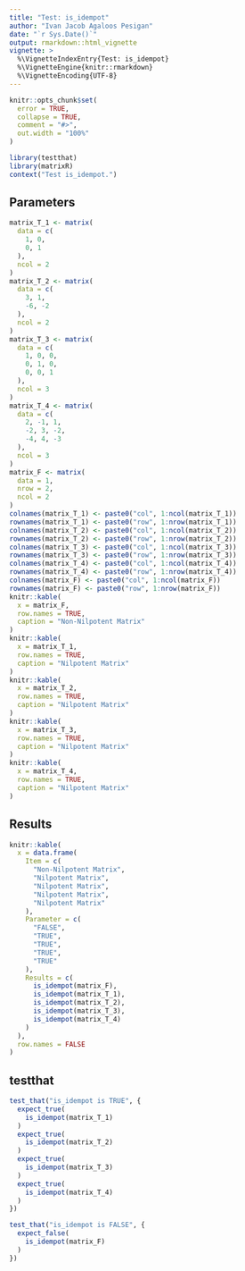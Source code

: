 ```yaml
---
title: "Test: is_idempot"
author: "Ivan Jacob Agaloos Pesigan"
date: "`r Sys.Date()`"
output: rmarkdown::html_vignette
vignette: >
  %\VignetteIndexEntry{Test: is_idempot}
  %\VignetteEngine{knitr::rmarkdown}
  %\VignetteEncoding{UTF-8}
---
```



```r
knitr::opts_chunk$set(
  error = TRUE,
  collapse = TRUE,
  comment = "#>",
  out.width = "100%"
)
```



```r
library(testthat)
library(matrixR)
context("Test is_idempot.")
```


## Parameters


```r
matrix_T_1 <- matrix(
  data = c(
    1, 0,
    0, 1
  ),
  ncol = 2
)
matrix_T_2 <- matrix(
  data = c(
    3, 1,
    -6, -2
  ),
  ncol = 2
)
matrix_T_3 <- matrix(
  data = c(
    1, 0, 0,
    0, 1, 0,
    0, 0, 1
  ),
  ncol = 3
)
matrix_T_4 <- matrix(
  data = c(
    2, -1, 1,
    -2, 3, -2,
    -4, 4, -3
  ),
  ncol = 3
)
matrix_F <- matrix(
  data = 1,
  nrow = 2,
  ncol = 2
)
colnames(matrix_T_1) <- paste0("col", 1:ncol(matrix_T_1))
rownames(matrix_T_1) <- paste0("row", 1:nrow(matrix_T_1))
colnames(matrix_T_2) <- paste0("col", 1:ncol(matrix_T_2))
rownames(matrix_T_2) <- paste0("row", 1:nrow(matrix_T_2))
colnames(matrix_T_3) <- paste0("col", 1:ncol(matrix_T_3))
rownames(matrix_T_3) <- paste0("row", 1:nrow(matrix_T_3))
colnames(matrix_T_4) <- paste0("col", 1:ncol(matrix_T_4))
rownames(matrix_T_4) <- paste0("row", 1:nrow(matrix_T_4))
colnames(matrix_F) <- paste0("col", 1:ncol(matrix_F))
rownames(matrix_F) <- paste0("row", 1:nrow(matrix_F))
knitr::kable(
  x = matrix_F,
  row.names = TRUE,
  caption = "Non-Nilpotent Matrix"
)
knitr::kable(
  x = matrix_T_1,
  row.names = TRUE,
  caption = "Nilpotent Matrix"
)
knitr::kable(
  x = matrix_T_2,
  row.names = TRUE,
  caption = "Nilpotent Matrix"
)
knitr::kable(
  x = matrix_T_3,
  row.names = TRUE,
  caption = "Nilpotent Matrix"
)
knitr::kable(
  x = matrix_T_4,
  row.names = TRUE,
  caption = "Nilpotent Matrix"
)
```


## Results


```r
knitr::kable(
  x = data.frame(
    Item = c(
      "Non-Nilpotent Matrix",
      "Nilpotent Matrix",
      "Nilpotent Matrix",
      "Nilpotent Matrix",
      "Nilpotent Matrix"
    ),
    Parameter = c(
      "FALSE",
      "TRUE",
      "TRUE",
      "TRUE",
      "TRUE"
    ),
    Results = c(
      is_idempot(matrix_F),
      is_idempot(matrix_T_1),
      is_idempot(matrix_T_2),
      is_idempot(matrix_T_3),
      is_idempot(matrix_T_4)
    )
  ),
  row.names = FALSE
)
```


## testthat


```r
test_that("is_idempot is TRUE", {
  expect_true(
    is_idempot(matrix_T_1)
  )
  expect_true(
    is_idempot(matrix_T_2)
  )
  expect_true(
    is_idempot(matrix_T_3)
  )
  expect_true(
    is_idempot(matrix_T_4)
  )
})
```



```r
test_that("is_idempot is FALSE", {
  expect_false(
    is_idempot(matrix_F)
  )
})
```


